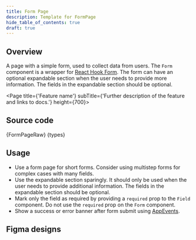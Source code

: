 ```yaml
---
title: Form Page
description: Template for FormPage
hide_table_of_contents: true
draft: true
---
```




## Overview

A page with a simple form, used to collect data from users. The `Form` component is a wrapper for [React Hook Form](https://react-hook-form.com/). The form can have an optional expandable section when the user needs to provide more information. The fields in the expandable section should be optional.

<Page title={'Feature name'} subTitle={'Further description of the feature and links to docs.'} height={700}>
  <FormPage />
</Page>

## Source code

<CodeCollapse label="FormPage.tsx" isOpen>
  {FormPageRaw}
</CodeCollapse>
<CodeCollapse label="types.ts">{types}</CodeCollapse>

## Usage

- Use a form page for short forms. Consider using multistep forms for complex cases with many fields.
- Use the expandable section sparingly. It should only be used when the user needs to provide additional information. The fields in the expandable section should be optional.
- Mark only the field as required by providing a `required` prop to the `Field` component. Do not use the `required` prop on the `Form` component.
- Show a success or error banner after form submit using [AppEvents](https://developers.grafana.com/ui/canary/index.html?path=/docs/overlays-alert-toast--docs#dos-1).

## Figma designs

[//]: # 'Links to the applicable designs in Figma'
